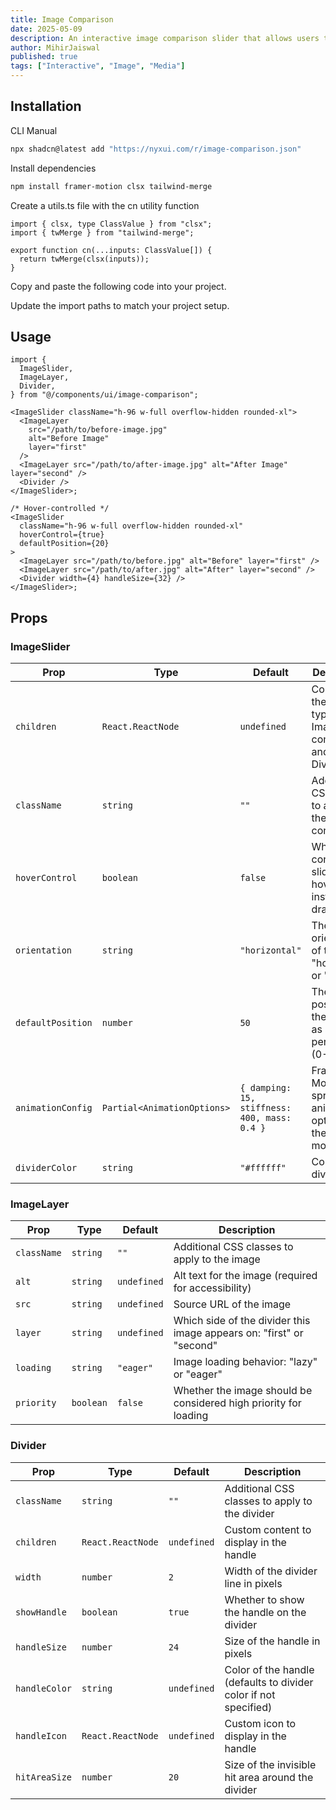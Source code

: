```yaml
---
title: Image Comparison
date: 2025-05-09
description: An interactive image comparison slider that allows users to drag or hover to reveal two different images.
author: MihirJaiswal
published: true
tags: ["Interactive", "Image", "Media"]
---
```


<ComponentPreview name="image-comparison-demo" />

## Installation

<Tabs defaultValue="cli">

<TabsList>
  <TabsTrigger value="cli">CLI</TabsTrigger>
  <TabsTrigger value="manual">Manual</TabsTrigger>
</TabsList>
<TabsContent value="cli">

```bash
npx shadcn@latest add "https://nyxui.com/r/image-comparison.json"
```

</TabsContent>

<TabsContent value="manual">

<Steps>

<Step>Install dependencies</Step>

```bash
npm install framer-motion clsx tailwind-merge
```

<Step>Create a utils.ts file with the cn utility function</Step>

```tsx
import { clsx, type ClassValue } from "clsx";
import { twMerge } from "tailwind-merge";

export function cn(...inputs: ClassValue[]) {
  return twMerge(clsx(inputs));
}
```

<Step>Copy and paste the following code into your project.</Step>

<ComponentSource name="image-comparison" />

<Step>Update the import paths to match your project setup.</Step>

</Steps>

</TabsContent>

</Tabs>

## Usage

```tsx
import {
  ImageSlider,
  ImageLayer,
  Divider,
} from "@/components/ui/image-comparison";
```

```tsx
<ImageSlider className="h-96 w-full overflow-hidden rounded-xl">
  <ImageLayer
    src="/path/to/before-image.jpg"
    alt="Before Image"
    layer="first"
  />
  <ImageLayer src="/path/to/after-image.jpg" alt="After Image" layer="second" />
  <Divider />
</ImageSlider>;
```

```tsx
/* Hover-controlled */
<ImageSlider
  className="h-96 w-full overflow-hidden rounded-xl"
  hoverControl={true}
  defaultPosition={20}
>
  <ImageLayer src="/path/to/before.jpg" alt="Before" layer="first" />
  <ImageLayer src="/path/to/after.jpg" alt="After" layer="second" />
  <Divider width={4} handleSize={32} />
</ImageSlider>;
```

## Props

### ImageSlider

| Prop              | Type                        | Default                                      | Description                                                          |
| ----------------- | --------------------------- | -------------------------------------------- | -------------------------------------------------------------------- |
| `children`        | `React.ReactNode`           | `undefined`                                  | Content of the slider, typically ImageLayer components and a Divider |
| `className`       | `string`                    | `""`                                         | Additional CSS classes to apply to the container                     |
| `hoverControl`    | `boolean`                   | `false`                                      | Whether to control the slider by hovering instead of dragging        |
| `orientation`     | `string`                    | `"horizontal"`                               | The orientation of the slider: "horizontal" or "vertical"            |
| `defaultPosition` | `number`                    | `50`                                         | The initial position of the divider as a percentage (0-100)          |
| `animationConfig` | `Partial<AnimationOptions>` | `{ damping: 15, stiffness: 400, mass: 0.4 }` | Framer Motion spring animation options for the slider movement       |
| `dividerColor`    | `string`                    | `"#ffffff"`                                  | Color of the divider line                                            |

### ImageLayer

| Prop        | Type      | Default     | Description                                                          |
| ----------- | --------- | ----------- | -------------------------------------------------------------------- |
| `className` | `string`  | `""`        | Additional CSS classes to apply to the image                         |
| `alt`       | `string`  | `undefined` | Alt text for the image (required for accessibility)                  |
| `src`       | `string`  | `undefined` | Source URL of the image                                              |
| `layer`     | `string`  | `undefined` | Which side of the divider this image appears on: "first" or "second" |
| `loading`   | `string`  | `"eager"`   | Image loading behavior: "lazy" or "eager"                            |
| `priority`  | `boolean` | `false`     | Whether the image should be considered high priority for loading     |

### Divider

| Prop          | Type              | Default     | Description                                                      |
| ------------- | ----------------- | ----------- | ---------------------------------------------------------------- |
| `className`   | `string`          | `""`        | Additional CSS classes to apply to the divider                   |
| `children`    | `React.ReactNode` | `undefined` | Custom content to display in the handle                          |
| `width`       | `number`          | `2`         | Width of the divider line in pixels                              |
| `showHandle`  | `boolean`         | `true`      | Whether to show the handle on the divider                        |
| `handleSize`  | `number`          | `24`        | Size of the handle in pixels                                     |
| `handleColor` | `string`          | `undefined` | Color of the handle (defaults to divider color if not specified) |
| `handleIcon`  | `React.ReactNode` | `undefined` | Custom icon to display in the handle                             |
| `hitAreaSize` | `number`          | `20`        | Size of the invisible hit area around the divider                |
